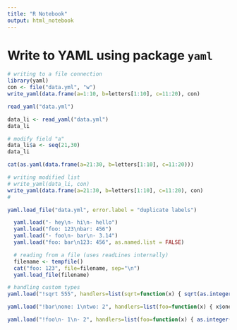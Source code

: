 ```yaml
---
title: "R Notebook"
output: html_notebook
---
```


# Write to YAML using package `yaml`

```r
# writing to a file connection
library(yaml)
con <- file("data.yml", "w")
write_yaml(data.frame(a=1:10, b=letters[1:10], c=11:20), con)
```



```r
read_yaml("data.yml")
```

```r
data_li <- read_yaml("data.yml")
data_li
```

```r
# modify field "a"
data_li$a <- seq(21,30)
data_li
```

```r
cat(as.yaml(data.frame(a=21:30, b=letters[1:10], c=11:20)))
```

```r
# writing modified list
# write_yaml(data_li, con)
write_yaml(data.frame(a=21:30, b=letters[1:10], c=11:20), con)
# 
```

```r
yaml.load_file("data.yml", error.label = "duplicate labels")
```



```r
  yaml.load("- hey\n- hi\n- hello")
  yaml.load("foo: 123\nbar: 456")
  yaml.load("- foo\n- bar\n- 3.14")
  yaml.load("foo: bar\n123: 456", as.named.list = FALSE)
```

```r
  # reading from a file (uses readLines internally)
  filename <- tempfile()
  cat("foo: 123", file=filename, sep="\n")
  yaml.load_file(filename)
```

```r
# handling custom types
yaml.load("!sqrt 555", handlers=list(sqrt=function(x) { sqrt(as.integer(x)) }))

```

```r
yaml.load("!bar\none: 1\ntwo: 2", handlers=list(foo=function(x) { x$one <- "one"; x }))
```



```r
yaml.load("!foo\n- 1\n- 2", handlers=list(foo=function(x) { as.integer(x) + 1 }))
```




